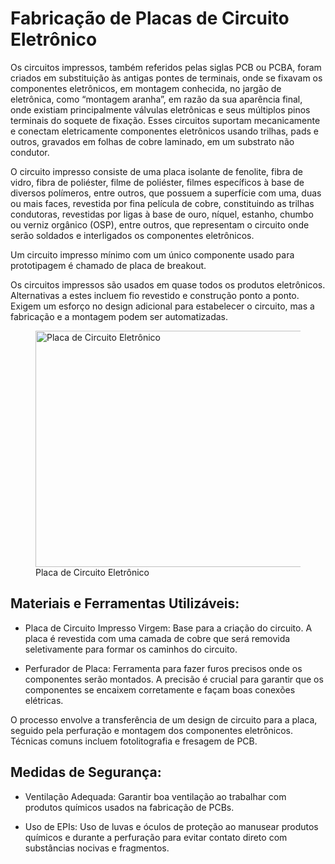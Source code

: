 # Fabricação de Placas de Circuito Eletrônico

Os circuitos impressos, também referidos pelas siglas PCB ou PCBA, foram criados em substituição às antigas pontes de terminais, onde se fixavam os componentes eletrônicos, em montagem conhecida, no jargão de eletrônica, como "montagem aranha", em razão da sua aparência final, onde existiam principalmente válvulas eletrônicas e seus múltiplos pinos terminais do soquete de fixação. Esses circuitos suportam mecanicamente e conectam eletricamente componentes eletrônicos usando trilhas, pads e outros, gravados em folhas de cobre laminado, em um substrato não condutor.

O circuito impresso consiste de uma placa isolante de fenolite, fibra de vidro, fibra de poliéster, filme de poliéster, filmes específicos à base de diversos polímeros, entre outros, que possuem a superfície com uma, duas ou mais faces, revestida por fina película de cobre, constituindo as trilhas condutoras, revestidas por ligas à base de ouro, níquel, estanho, chumbo ou verniz orgânico (OSP), entre outros, que representam o circuito onde serão soldados e interligados os componentes eletrônicos.

Um circuito impresso mínimo com um único componente usado para prototipagem é chamado de placa de breakout.

Os circuitos impressos são usados em quase todos os produtos eletrônicos. Alternativas a estes incluem fio revestido e construção ponto a ponto. Exigem um esforço no design adicional para estabelecer o circuito, mas a fabricação e a montagem podem ser automatizadas.

![Placa de Circuito Eletrônico](Imagem/Fabricação_de_Placas_de_Circuito_Eletrônico.jpg){width="133mm" height="100mm"}

## Materiais e Ferramentas Utilizáveis:

-   Placa de Circuito Impresso Virgem: Base para a criação do circuito. A placa é revestida com uma camada de cobre que será removida seletivamente para formar os caminhos do circuito.

-   Perfurador de Placa: Ferramenta para fazer furos precisos onde os componentes serão montados. A precisão é crucial para garantir que os componentes se encaixem corretamente e façam boas conexões elétricas.

O processo envolve a transferência de um design de circuito para a placa, seguido pela perfuração e montagem dos componentes eletrônicos. Técnicas comuns incluem fotolitografia e fresagem de PCB.

## Medidas de Segurança:

-   Ventilação Adequada: Garantir boa ventilação ao trabalhar com produtos químicos usados na fabricação de PCBs.

-   Uso de EPIs: Uso de luvas e óculos de proteção ao manusear produtos químicos e durante a perfuração para evitar contato direto com substâncias nocivas e fragmentos.
